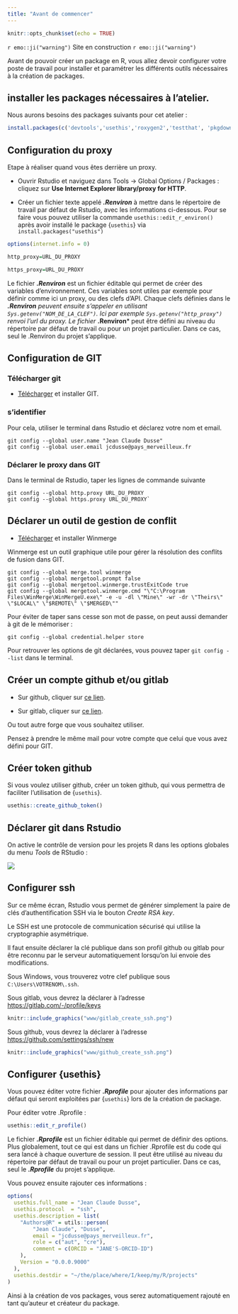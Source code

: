 ```yaml
---
title: "Avant de commencer"
---
```


```r
knitr::opts_chunk$set(echo = TRUE)
```

`r emo::ji("warning")` Site en construction `r emo::ji("warning")`


Avant de pouvoir créer un package en R, vous allez devoir configurer votre poste de travail pour installer et paramétrer les différents outils nécessaires à la création de packages.

## installer les packages nécessaires à l'atelier.

Nous aurons besoins des packages suivants pour cet atelier :

```r
install.packages(c('devtools','usethis','roxygen2','testthat', 'pkgdown'))
```

## Configuration du proxy

Etape à réaliser quand vous êtes derrière un proxy.

- Ouvrir Rstudio et naviguez dans Tools -> Global Options / Packages : cliquez sur **Use Internet Explorer library/proxy for HTTP**.

- Créer un fichier texte appelé ***.Renviron*** à mettre dans le répertoire de travail par défaut de Rstudio, avec les informations ci-dessous. Pour se faire vous pouvez utiliser la commande `usethis::edit_r_environ()` après avoir installé le package {`usethis`} via `install.packages("usethis")`



```r
options(internet.info = 0)

http_proxy=URL_DU_PROXY

https_proxy=URL_DU_PROXY

```

<aside>
Le fichier ***.Renviron*** est un fichier éditable qui permet de créer des variables d'environnement. Ces variables sont utiles par exemple pour définir comme ici un proxy, ou des clefs d'API. Chaque clefs définies dans le ***.Renviron** peuvent ensuite s'appeler en utilisant `Sys.getenv("NOM_DE_LA_CLEF")`. Ici par exemple `Sys.getenv("http_proxy")` renvoi l'url du proxy.
Le fichier ***.Renviron*** peut être défini au niveau du répertoire par défaut de travail ou pour un projet particulier. Dans ce cas, seul le .Renviron du projet s'applique.
</aside>

## Configuration de GIT


### Télécharger git

- [Télécharger](https://git-scm.com/downloads) et installer GIT.

### s'identifier

Pour cela, utiliser le terminal dans Rstudio et déclarez votre nom et email.

```
git config --global user.name "Jean Claude Dusse"
git config --global user.email jcdusse@pays_merveilleux.fr
```

### Déclarer le proxy dans GIT

Dans le terminal de Rstudio, taper les lignes de commande suivante

```   
git config --global http.proxy URL_DU_PROXY
git config --global https.proxy URL_DU_PROXY`
```

## Déclarer un outil de gestion de conflit

- [Télécharger](https://winmerge.org/?lang=fr) et installer Winmerge

Winmerge est un outil graphique utile pour gérer la résolution des conflits de fusion dans GIT.

```
git config --global merge.tool winmerge
git config --global mergetool.prompt false
git config --global mergetool.winmerge.trustExitCode true
git config --global mergetool.winmerge.cmd "\"C:\Program Files\WinMerge\WinMergeU.exe\" -e -u -dl \"Mine\" -wr -dr \"Theirs\" \"$LOCAL\" \"$REMOTE\" \"$MERGED\""
```

Pour éviter de taper sans cesse son mot de passe, on peut aussi demander à git de le mémoriser :

```
git config --global credential.helper store
```

Pour retrouver les options de git déclarées, vous pouvez taper `git config --list` dans le terminal.


## Créer un compte github et/ou gitlab

- Sur github, cliquer sur [ce lien](https://github.com/join?ref_cta=Sign+up&ref_loc=header+logged+out&ref_page=%2F&source=header-home).

- Sur gitlab, cliquer sur [ce lien](https://gitlab.com/users/sign_up?test=capabilities).

Ou tout autre forge que vous souhaitez utiliser.

Pensez à prendre le même mail pour votre compte que celui que vous avez défini pour GIT.

## Créer token github

Si vous voulez utiliser github, créer un token github, qui vous permettra de faciliter l'utilisation de {`usethis`}.

```r
usethis::create_github_token()
```

## Déclarer git dans Rstudio

On active le contrôle de version pour les projets R dans les options globales du menu *Tools* de RStudio :

![](www/rsutdio-config-git.png)


## Configurer ssh


Sur ce même écran, Rstudio vous permet de générer simplement la paire de clés d’authentification SSH via le bouton *Create RSA key*. 

<aside>
Le SSH est une  protocole de communication sécurisé qui utilise la cryptographie asymétrique.
</aside>

Il faut ensuite déclarer la clé publique dans son profil github ou gitlab pour être reconnu par le serveur automatiquement lorsqu’on lui envoie des modifications.

Sous Windows, vous trouverez votre clef publique sous `C:\Users\VOTRENOM\.ssh`.

Sous gitlab, vous devrez la déclarer à l'adresse [https://gitlab.com/-/profile/keys](https://gitlab.com/-/profile/keys)


```r
knitr::include_graphics("www/gitlab_create_ssh.png")
```


Sous github, vous devrez la déclarer à l'adresse [https://github.com/settings/ssh/new](https://github.com/settings/ssh/new)


```r
knitr::include_graphics("www/github_create_ssh.png")
```

## Configurer {usethis}

Vous pouvez éditer votre fichier ***.Rprofile*** pour ajouter des informations par défaut qui seront exploitées par {`usethis`} lors de la création de package.

Pour éditer votre .Rprofile : 

```r
usethis::edit_r_profile()
```

<aside>
Le fichier ***.Rprofile*** est un fichier éditable qui permet de définir des options. Plus globalement, tout ce qui est dans un fichier .Rprofile est du code qui sera lancé à chaque ouverture de session. Il peut être utilisé au niveau du répertoire par défaut de travail ou pour un projet particulier. Dans ce cas, seul le ***.Rprofile*** du projet s'applique.
</aside>

Vous pouvez ensuite rajouter ces informations : 

```r
options(
  usethis.full_name = "Jean Claude Dusse",
  usethis.protocol  = "ssh",
  usethis.description = list(
    "Authors@R" = utils::person(
        "Jean Claude", "Dusse",
        email = "jcdusse@pays_merveilleux.fr",
        role = c("aut", "cre"),
        comment = c(ORCID = "JANE'S-ORCID-ID")
    ),
    Version = "0.0.0.9000"
  ),
  usethis.destdir = "~/the/place/where/I/keep/my/R/projects"
)

```

Ainsi à la création de vos packages, vous serez automatiquement rajouté en tant qu'auteur et créateur du package.

